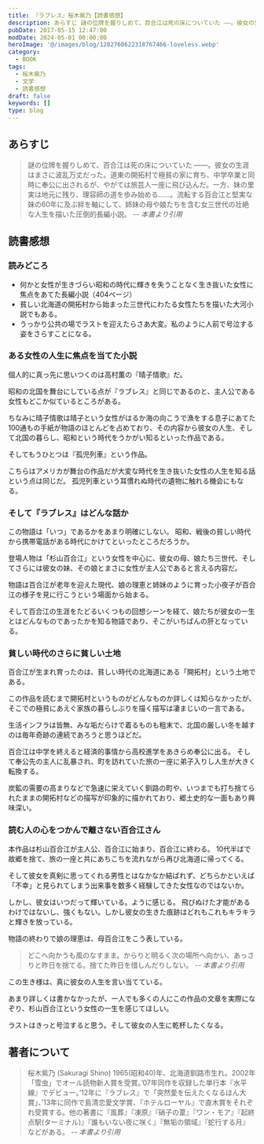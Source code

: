 ```yaml
---
title: 『ラブレス』桜木紫乃【読書感想】
description: あらすじ 謎の位牌を握りしめて、百合江は死の床についていた ――。彼女の生涯はまさに波乱万丈だった。道東の開拓村で極貧の家に育ち、中学卒業と同時に奉公に出されるが、やがては旅芸人一座に飛び込んだ。一方、妹の里実は地元に残り、理容師の道を歩み始める……
pubDate: 2017-05-15 12:47:00
modDate: 2024-05-01 00:00:00
heroImage: '@/images/blog/1202760622318767466-loveless.webp'
category:
  - BOOK
tags:
  - 桜木紫乃
  - 文学
  - 読書感想
draft: false
keywords: []
type: blog
---
```



## あらすじ

> 謎の位牌を握りしめて、百合江は死の床についていた ――。彼女の生涯はまさに波乱万丈だった。道東の開拓村で極貧の家に育ち、中学卒業と同時に奉公に出されるが、やがては旅芸人一座に飛び込んだ。一方、妹の里実は地元に残り、理容師の道を歩み始める……。流転する百合江と堅実な妹の60年に及ぶ絆を軸にして、姉妹の母や娘たちを含む女三世代の壮絶な人生を描いた圧倒的長編小説。 <cite>-- 本書より引用</cite>

## 読書感想

### 読みどころ

- 何かと女性が生きづらい昭和の時代に輝きを失うことなく生き抜いた女性に焦点をあてた長編小説（404ページ）
- 貧しい北海道の開拓村から始まった三世代にわたる女性たちを描いた大河小説でもある。
- うっかり公共の場でラストを迎えたらさあ大変。私のように人前で号泣する姿をさらすことになる。

### ある女性の人生に焦点を当てた小説

個人的に真っ先に思いつくのは高村薫の『晴子情歌』だ。

昭和の北国を舞台にしている点が『ラブレス』と同じであるのと、主人公である女性もどこか似ているところがある。

ちなみに晴子情歌は晴子という女性がはるか海の向こうで漁をする息子にあてた100通もの手紙が物語のほとんどを占めており、その内容から彼女の人生、そして北国の暮らし、昭和という時代をうかがい知るといった作品である。

<BlogCard
  title='『晴子情歌』 高村薫 【読書感想・あらすじ】'
  description='あらすじ 遥かな洋上にいる息子彰之へ届けられた母からの長大な手紙。そこには彼の知らぬ、瑞々しい少女が息づいていた。本郷の下宿屋に生まれ、数奇な縁により青森で三百年続く政と商の家に嫁いだ晴子の人生は、近代日本の歩みそのものであり、彰之の祖父の文弱な純粋さと旧家の淫蕩な血を相剋させながらの生もまた、余人'
  url='https://www.neputa-note.net/2015/04/takamura-kaoru-haruko-emotional-song/'
  domain='www.neputa-note.net'
/>

そしてもうひとつは『孤児列車』という作品。

<BlogCard
  title='『孤児列車』 クリスティナ・ベイカー・クライン 【読書感想・あらすじ】'
  description='あらすじ 感想 91歳の老婦人が、17歳の不良少女に語った、あまりにも数奇な人生の物語。<br />火事による一家の死、孤児としての過酷な少女時代、ようやく見つけた自分の居場所、長いあいだ想いつづけた相手との奇跡的な再会、そしてその結末……。すべてを知ったとき、少女モリーが老婦人ヴィヴィアンのため'
  url='https://www.neputa-note.net/2015/05/blog-post_20/'
  domain='www.neputa-note.net'
/>

こちらはアメリカが舞台の作品だが大変な時代を生き抜いた女性の人生を知る話という点は同じだ。
孤児列車という耳慣れぬ時代の遺物に触れる機会にもなる。

### そして『ラブレス』はどんな話か

この物語は「いつ」であるかをあまり明確にしない。 昭和、戦後の貧しい時代から携帯電話がある時代にかけてといったところだろうか。

登場人物は「杉山百合江」という女性を中心に、彼女の母、娘たち三世代、そしてさらには彼女の妹、その娘とまさに女性が主人公であると言える内容だ。

物語は百合江が老年を迎えた現代、娘の理恵と姉妹のように育った小夜子が百合江の様子を見に行こうという場面から始まる。

そして百合江の生涯をたどるいくつもの回想シーンを経て、娘たちが彼女の一生とはどんなものであったかを知る物語であり、そこがいちばんの肝となっている。

### 貧しい時代のさらに貧しい土地

百合江が生まれ育ったのは、貧しい時代の北海道にある「開拓村」という土地である。

この作品を読むまで開拓村というものがどんなものか詳しくは知らなかったが、そこでの極貧にあえぐ家族の暮らしぶりを描く描写は凄まじいの一言である。

生活インフラは皆無、みな垢だらけで着るものも粗末で、北国の厳しい冬を越すのは毎年奇跡の連続であろうと思うほどだ。

百合江は中学を終えると経済的事情から高校進学をあきらめ奉公に出る。
そして奉公先の主人に乱暴され、町を訪れていた旅の一座に弟子入りし人生が大きく転換する。

炭鉱の需要の高まりなどで急速に栄えていく釧路の町や、いつまでも打ち捨てられたままの開拓村などの描写が印象的に描かれており、郷土史的な一面もあり興味深い。

### 読む人の心をつかんで離さない百合江さん

本作品は杉山百合江が主人公、百合江に始まり、百合江に終わる。 10代半ばで故郷を捨て、旅の一座と共にあちこちを流れながら再び北海道に帰ってくる。

そして彼女を真剣に思ってくれる男性とはなかなか結ばれず、どちらかといえば「不幸」と見られてしまう出来事を数多く経験してきた女性なのではないか。

しかし、彼女はいつだって輝いている。ように感じる。 飛びぬけた才能があるわけではないし、強くもない。しかし彼女の生きた痕跡はどれもこれもキラキラと輝きを放っている。

物語の終わりで娘の理恵は、母百合江をこう表している。

> どこへ向かうも風のなすまま。からりと明るく次の場所へ向かい、あっさりと昨日を捨てる。捨てた昨日を惜しんだりしない。 <cite>-- 本書より引用</cite>

この生き様は、真に彼女の人生を言い当てている。

あまり詳しくは書かなかったが、一人でも多くの人にこの作品の文章を実際になぞり、杉山百合江という女性の一生を感じてほしい。

ラストはきっと号泣すると思う。そして彼女の人生に乾杯したくなる。

<div class='not-prose'>
  <div data-vc_mylinkbox_id='886763447'></div>
</div>

## 著者について

> 桜木紫乃 (Sakuragi Shino) 1965(昭和40)年、北海道釧路市生れ。2002年「雪虫」でオール読物新人賞を受賞。’07年同作を収録した単行本『水平線』でデビュー。’12年に『ラブレス』で「突然愛を伝えたくなるほん大賞」、’13年に同作で島清恋愛文学賞、『ホテルローヤル』で直木賞をそれぞれ受賞する。他の著書に『風葬』『凍原』『硝子の葦』『ワン・モア』『起終点駅(ターミナル)』『誰もいない夜に咲く』『無垢の領域』『蛇行する月』などがある。 <cite>-- 本書より引用</cite>
